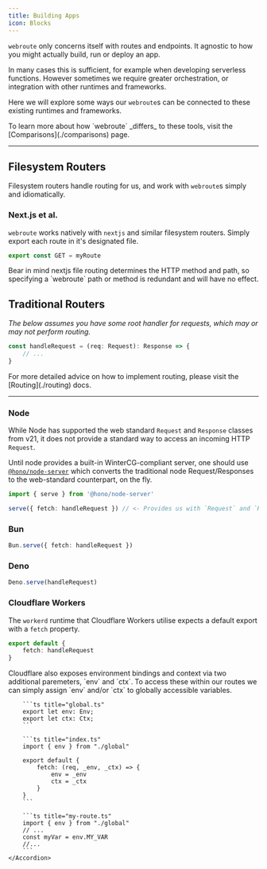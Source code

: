 ```yaml
---
title: Building Apps
icon: Blocks
---
```



`webroute` only concerns itself with routes and endpoints. It agnostic to how you might actually build, run or deploy an app.

In many cases this is sufficient, for example when developing serverless functions. However sometimes we require greater orchestration, or integration with other runtimes and frameworks.

Here we will explore some ways our `webroute`s can be connected to these existing runtimes and frameworks.

<Callout>
To learn more about how `webroute` _differs_ to these tools, visit the [Comparisons](./comparisons) page.
</Callout>

---

## Filesystem Routers

Filesystem routers handle routing for us, and work with `webroute`s simply and idiomatically.

### Next.js et al.

`webroute` works natively with `nextjs` and similar filesystem routers. Simply export each route in it's designated file.

```ts title="posts/route.ts"
export const GET = myRoute
```

<Callout>
Bear in mind nextjs file routing determines the HTTP method and path, so specifying a `webroute` path or method is redundant and will have no effect.
</Callout>

## Traditional Routers


_The below assumes you have some root handler for requests, which may or may not perform routing._

```ts title="example-root-handler.ts"
const handleRequest = (req: Request): Response => {
	// ...
}
```

<Callout>
For more detailed advice on how to implement routing, please visit the [Routing](./routing) docs. 
</Callout>

---

### Node

While Node has supported the web standard `Request` and `Response` classes from v21, it does not provide a standard way to access an incoming HTTP `Request`. 

Until node provides a built-in WinterCG-compliant server, one should use [`@hono/node-server`](https://github.com/honojs/node-server) which converts the traditional node Request/Responses to the web-standard counterpart, on the fly.

```ts
import { serve } from '@hono/node-server'

serve({ fetch: handleRequest }) // <- Provides us with `Request` and `Response` in node.
```

### Bun

```ts
Bun.serve({ fetch: handleRequest })
```

### Deno

```ts
Deno.serve(handleRequest)
```

### Cloudflare Workers

The `workerd` runtime that Cloudflare Workers utilise expects a default export with a `fetch` property.

```ts
export default {
	fetch: handleRequest
}
```

<Accordions>
	<Accordion title="What about `env` and `ctx`">
		Cloudflare also exposes environment bindings and context via two additional paremeters, `env` and `ctx`. To access these within our routes we can simply assign `env` and/or `ctx` to globally accessible variables.

		```ts title="global.ts"
		export let env: Env;
		export let ctx: Ctx;
		```

		```ts title="index.ts"
		import { env } from "./global"

		export default {
			fetch: (req, _env, _ctx) => {
				env = _env
				ctx = _ctx
			}
		}
		```

		```ts title="my-route.ts"
		import { env } from "./global"
		// ...
		const myVar = env.MY_VAR
		//...
		```
	</Accordion>
</Accordions>
